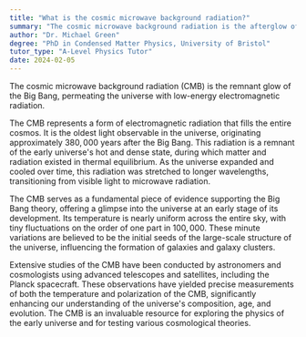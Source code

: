 ```yaml
---
title: "What is the cosmic microwave background radiation?"
summary: "The cosmic microwave background radiation is the afterglow of the Big Bang, filling the universe with low-energy electromagnetic radiation."
author: "Dr. Michael Green"
degree: "PhD in Condensed Matter Physics, University of Bristol"
tutor_type: "A-Level Physics Tutor"
date: 2024-02-05
---
```


The cosmic microwave background radiation (CMB) is the remnant glow of the Big Bang, permeating the universe with low-energy electromagnetic radiation.

The CMB represents a form of electromagnetic radiation that fills the entire cosmos. It is the oldest light observable in the universe, originating approximately $380,000$ years after the Big Bang. This radiation is a remnant of the early universe's hot and dense state, during which matter and radiation existed in thermal equilibrium. As the universe expanded and cooled over time, this radiation was stretched to longer wavelengths, transitioning from visible light to microwave radiation.

The CMB serves as a fundamental piece of evidence supporting the Big Bang theory, offering a glimpse into the universe at an early stage of its development. Its temperature is nearly uniform across the entire sky, with tiny fluctuations on the order of one part in $100,000$. These minute variations are believed to be the initial seeds of the large-scale structure of the universe, influencing the formation of galaxies and galaxy clusters.

Extensive studies of the CMB have been conducted by astronomers and cosmologists using advanced telescopes and satellites, including the Planck spacecraft. These observations have yielded precise measurements of both the temperature and polarization of the CMB, significantly enhancing our understanding of the universe's composition, age, and evolution. The CMB is an invaluable resource for exploring the physics of the early universe and for testing various cosmological theories.
    